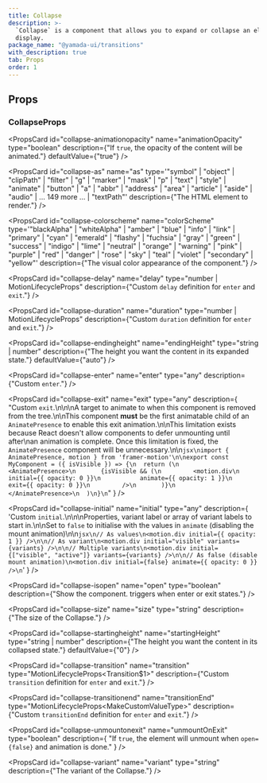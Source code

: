 ```yaml
---
title: Collapse
description: >-
  `Collapse` is a component that allows you to expand or collapse an element for
  display.
package_name: "@yamada-ui/transitions"
with_description: true
tab: Props
order: 1
---
```


## Props

### CollapseProps

<PropsCard
  id="collapse-animationopacity"
  name="animationOpacity"
  type="boolean"
  description={"If `true`, the opacity of the content will be animated."}
  defaultValue={"true"}
/>

<PropsCard
  id="collapse-as"
  name="as"
  type='"symbol" | "object" | "clipPath" | "filter" | "g" | "marker" | "mask" | "p" | "text" | "style" | "animate" | "button" | "a" | "abbr" | "address" | "area" | "article" | "aside" | "audio" | ... 149 more ... | "textPath"'
  description={"The HTML element to render."}
/>

<PropsCard
  id="collapse-colorscheme"
  name="colorScheme"
  type='"blackAlpha" | "whiteAlpha" | "amber" | "blue" | "info" | "link" | "primary" | "cyan" | "emerald" | "flashy" | "fuchsia" | "gray" | "green" | "success" | "indigo" | "lime" | "neutral" | "orange" | "warning" | "pink" | "purple" | "red" | "danger" | "rose" | "sky" | "teal" | "violet" | "secondary" | "yellow"'
  description={"The visual color appearance of the component."}
/>

<PropsCard
  id="collapse-delay"
  name="delay"
  type="number | MotionLifecycleProps<number>"
  description={"Custom `delay` definition for `enter` and `exit`."}
/>

<PropsCard
  id="collapse-duration"
  name="duration"
  type="number | MotionLifecycleProps<number>"
  description={"Custom `duration` definition for `enter` and `exit`."}
/>

<PropsCard
  id="collapse-endingheight"
  name="endingHeight"
  type="string | number"
  description={"The height you want the content in its expanded state."}
  defaultValue={"auto"}
/>

<PropsCard
  id="collapse-enter"
  name="enter"
  type="any"
  description={"Custom `enter`."}
/>

<PropsCard
  id="collapse-exit"
  name="exit"
  type="any"
  description={
    "Custom `exit`.\n\n\nA target to animate to when this component is removed from the tree.\n\nThis component **must** be the first animatable child of an `AnimatePresence` to enable this exit animation.\n\nThis limitation exists because React doesn't allow components to defer unmounting until after\nan animation is complete. Once this limitation is fixed, the `AnimatePresence` component will be unnecessary.\n\n```jsx\nimport { AnimatePresence, motion } from 'framer-motion'\n\nexport const MyComponent = ({ isVisible }) => {\n  return (\n    <AnimatePresence>\n       {isVisible && (\n         <motion.div\n           initial={{ opacity: 0 }}\n           animate={{ opacity: 1 }}\n           exit={{ opacity: 0 }}\n         />\n       )}\n    </AnimatePresence>\n  )\n}\n```"
  }
/>

<PropsCard
  id="collapse-initial"
  name="initial"
  type="any"
  description={
    'Custom `initial`.\n\n\nProperties, variant label or array of variant labels to start in.\n\nSet to `false` to initialise with the values in `animate` (disabling the mount animation)\n\n```jsx\n// As values\n<motion.div initial={{ opacity: 1 }} />\n\n// As variant\n<motion.div initial="visible" variants={variants} />\n\n// Multiple variants\n<motion.div initial={["visible", "active"]} variants={variants} />\n\n// As false (disable mount animation)\n<motion.div initial={false} animate={{ opacity: 0 }} />\n```'
  }
/>

<PropsCard
  id="collapse-isopen"
  name="open"
  type="boolean"
  description={"Show the component. triggers when enter or exit states."}
/>

<PropsCard
  id="collapse-size"
  name="size"
  type="string"
  description={"The size of the Collapse."}
/>

<PropsCard
  id="collapse-startingheight"
  name="startingHeight"
  type="string | number"
  description={"The height you want the content in its collapsed state."}
  defaultValue={"0"}
/>

<PropsCard
  id="collapse-transition"
  name="transition"
  type="MotionLifecycleProps<Transition$1>"
  description={"Custom `transition` definition for `enter` and `exit`."}
/>

<PropsCard
  id="collapse-transitionend"
  name="transitionEnd"
  type="MotionLifecycleProps<MakeCustomValueType<TargetProperties>>"
  description={"Custom `transitionEnd` definition for `enter` and `exit`."}
/>

<PropsCard
  id="collapse-unmountonexit"
  name="unmountOnExit"
  type="boolean"
  description={
    "If `true`, the element will unmount when `open={false}` and animation is done."
  }
/>

<PropsCard
  id="collapse-variant"
  name="variant"
  type="string"
  description={"The variant of the Collapse."}
/>
